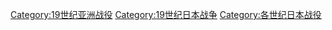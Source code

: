 [[Category:19世纪亚洲战役|Category:19世纪亚洲战役]]
[[Category:19世纪日本战争‎|Category:19世纪日本战争‎]]
[[Category:各世纪日本战役|Category:各世纪日本战役]]